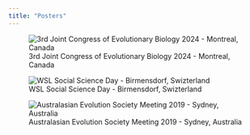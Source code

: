 ```yaml
---
title: "Posters"
---
```


![3rd Joint Congress of Evolutionary Biology 2024 - Montreal, Canada](posters/EVOL_2024.jpg)

![WSL Social Science Day - Birmensdorf, Swizterland](posters/WSL_2021.png)

![Australasian Evolution Society Meeting 2019 - Sydney, Australia](posters/AES_2019.jpg)
